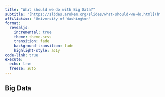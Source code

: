 ```yaml
---
title: "What should we do with Big Data?"
subtitle: "[https://slides.arokem.org/slides/what-should-we-do.html](https://slides.arokem.org/slides/what-should-we-do.html)"
affiliation: "University of Washington"
format:
  revealjs:
    incremental: true
    theme: theme.scss
    transition: fade
    background-transition: fade
    highlight-style: a11y
code-link: true
execute:
  echo: true
  freeze: auto
---
```


## Big Data

##



